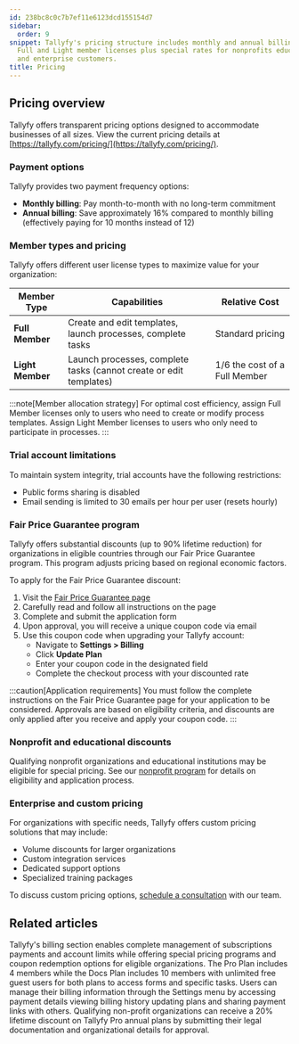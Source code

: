 ```yaml
---
id: 238bc8c0c7b7ef11e6123dcd155154d7
sidebar:
  order: 9
snippet: Tallyfy's pricing structure includes monthly and annual billing options with
  Full and Light member licenses plus special rates for nonprofits educational institutions
  and enterprise customers.
title: Pricing
---
```


## Pricing overview

Tallyfy offers transparent pricing options designed to accommodate businesses of all sizes. View the current pricing details at [https://tallyfy.com/pricing/](https://tallyfy.com/pricing/).

### Payment options

Tallyfy provides two payment frequency options:

- **Monthly billing**: Pay month-to-month with no long-term commitment
- **Annual billing**: Save approximately 16% compared to monthly billing (effectively paying for 10 months instead of 12)

### Member types and pricing

Tallyfy offers different user license types to maximize value for your organization:

| Member Type | Capabilities | Relative Cost |
|-------------|--------------|---------------|
| **Full Member** | Create and edit templates, launch processes, complete tasks | Standard pricing |
| **Light Member** | Launch processes, complete tasks (cannot create or edit templates) | 1/6 the cost of a Full Member |

:::note[Member allocation strategy]
For optimal cost efficiency, assign Full Member licenses only to users who need to create or modify process templates. Assign Light Member licenses to users who only need to participate in processes.
:::

### Trial account limitations

To maintain system integrity, trial accounts have the following restrictions:

- Public forms sharing is disabled
- Email sending is limited to 30 emails per hour per user (resets hourly)

### Fair Price Guarantee program

Tallyfy offers substantial discounts (up to 90% lifetime reduction) for organizations in eligible countries through our Fair Price Guarantee program. This program adjusts pricing based on regional economic factors.

To apply for the Fair Price Guarantee discount:

1. Visit the [Fair Price Guarantee page](https://tallyfy.com/pricing/fair-price-guarantee/)
2. Carefully read and follow all instructions on the page
3. Complete and submit the application form
4. Upon approval, you will receive a unique coupon code via email
5. Use this coupon code when upgrading your Tallyfy account:
   - Navigate to **Settings > Billing**
   - Click **Update Plan**
   - Enter your coupon code in the designated field
   - Complete the checkout process with your discounted rate

:::caution[Application requirements]
You must follow the complete instructions on the Fair Price Guarantee page for your application to be considered. Approvals are based on eligibility criteria, and discounts are only applied after you receive and apply your coupon code.
:::

### Nonprofit and educational discounts

Qualifying nonprofit organizations and educational institutions may be eligible for special pricing. See our [nonprofit program](/products/pro/pricing/how-to-apply-for-tallyfys-nonprofit-program-discount/) for details on eligibility and application process.

### Enterprise and custom pricing

For organizations with specific needs, Tallyfy offers custom pricing solutions that may include:

- Volume discounts for larger organizations
- Custom integration services
- Dedicated support options
- Specialized training packages

To discuss custom pricing options, [schedule a consultation](https://tallyfy.com/booking/) with our team.


## Related articles
<CardGrid>
<LinkTitleCard header="<b>Settings > Billing</b>" href="/products/pro/settings/billing/" > Tallyfy's billing section enables complete management of subscriptions payments and account limits while offering special pricing programs and coupon redemption options for eligible organizations. </LinkTitleCard>
<LinkTitleCard header="<b>Billing > Tallyfy's Account and Member Limits</b>" href="/products/pro/settings/billing/what-are-tallyfys-account-and-member-limits/" > The Pro Plan includes 4 members while the Docs Plan includes 10 members with unlimited free guest users for both plans to access forms and specific tasks. </LinkTitleCard>
<LinkTitleCard header="<b>Billing > Access and Manage My Billing Details</b>" href="/products/pro/settings/billing/how-to-access-and-manage-my-billing-details/" > Users can manage their billing information through the Settings menu by accessing payment details viewing billing history updating plans and sharing payment links with others. </LinkTitleCard>
<LinkTitleCard header="<b>Pricing > Non-profit discount</b>" href="/products/pro/pricing/how-to-apply-for-tallyfys-nonprofit-program-discount/" > Qualifying non-profit organizations can receive a 20% lifetime discount on Tallyfy Pro annual plans by submitting their legal documentation and organizational details for approval. </LinkTitleCard>
</CardGrid>
